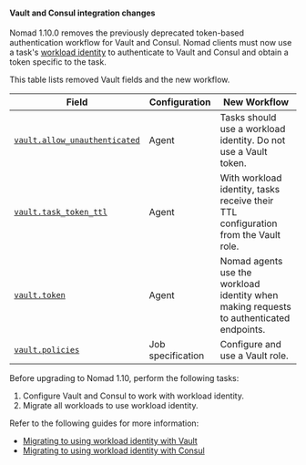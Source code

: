 #### Vault and Consul integration changes

Nomad 1.10.0 removes the previously deprecated token-based authentication
workflow for Vault and Consul. Nomad clients must now use a task's [workload
identity](/nomad/docs/concepts/workload-identity) to authenticate to Vault and
Consul and obtain a token specific to the task.

This table lists removed Vault fields and the new workflow.

| Field | Configuration | New Workflow |
| ------ | ------------ | ------------ |
| [`vault.allow_unauthenticated`](/nomad/docs/v1.9.x/configuration/vault#allow_unauthenticated) | Agent | Tasks should use a workload identity. Do not use a Vault token. |
| [`vault.task_token_ttl`]( /nomad/docs/v1.9.x/configuration/vault#task_token_ttl) | Agent | With workload identity, tasks receive their TTL configuration from the Vault role. |
| [`vault.token`](/nomad/docs/v1.9.x/configuration/vault#token) | Agent | Nomad agents use the workload identity when making requests to authenticated endpoints. |
| [`vault.policies`](/nomad/docs/v1.9.x/job-specification/vault#policies) | Job specification  |  Configure and use a Vault role.  |

Before upgrading to Nomad 1.10, perform the following tasks:

1. Configure Vault and Consul to work with workload identity.
1. Migrate all workloads to use workload identity.

Refer to the following guides for more information:

- [Migrating to using workload identity with Vault](/nomad/docs/v1.9.x/integrations/vault/acl#migrating-to-using-workload-identity-with-vault)
- [Migrating to using workload identity with Consul](/nomad/docs/v1.9.x/integrations/consul/acl#migrating-to-using-workload-identity-with-consul)
